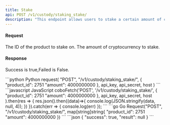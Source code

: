 ```yaml
---
title: Stake
api: POST /v1/custody/staking_stake/ 
description: "This endpoint allows users to stake a certain amount of cryptocurrency on a particular product. The user must provide the product ID and the amount they wish to stake. The endpoint will then attempt to stake the specified amount on the specified product. If the product ID is invalid, an error will be returned."
---
```


#### Request
<ParamField body="product_id" type="Int" required>The ID of the product to stake on.</ParamField>
<ParamField body="amount" type="Int" required>The amount of cryptocurrency to stake.</ParamField>

#### Response
<ResponseField name="result" type="Bool" >Success is true,Failed is False.</ResponseField>


<RequestExample>
```python Python
request(
    "POST",
    "/v1/custody/staking_stake/",
    {
        "product_id": 2751
        "amount": 4000000000
    },
    api_key, api_secret, host
)
```
```javascript JavaScript
coboFetch('POST', '/v1/custody/staking_stake/',
        {
            "product_id": 2751
            "amount": 4000000000
        },
        api_key, api_secret, host
    ).then(res => {
        res.json().then((data)=>{
            console.log(JSON.stringify(data, null, 4));
        })
    }).catch(err => {
        console.log(err)
    });
```
```go Go
Request("POST", "/v1/custody/staking_stake/", map[string]string{
    "product_id": 2751
    "amount": 4000000000
})
```
</RequestExample>

<ResponseExample>
```json
{
  "success": true,
  "result": null
}
```
</ResponseExample>
